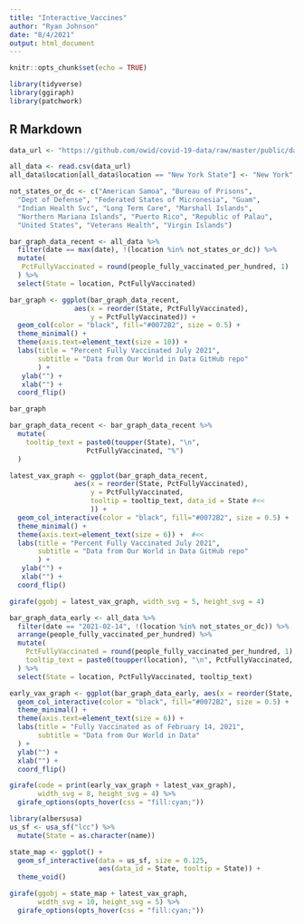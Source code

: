 ```yaml
---
title: "Interactive_Vaccines"
author: "Ryan Johnson"
date: "8/4/2021"
output: html_document
---
```


```r
knitr::opts_chunk$set(echo = TRUE)

library(tidyverse)
library(ggiraph)
library(patchwork)
```

## R Markdown

```r
data_url <- "https://github.com/owid/covid-19-data/raw/master/public/data/vaccinations/us_state_vaccinations.csv"

all_data <- read.csv(data_url)
all_data$location[all_data$location == "New York State"] <- "New York"
```

```r
not_states_or_dc <- c("American Samoa", "Bureau of Prisons", 
  "Dept of Defense", "Federated States of Micronesia", "Guam", 
  "Indian Health Svc", "Long Term Care", "Marshall Islands", 
  "Northern Mariana Islands", "Puerto Rico", "Republic of Palau", 
  "United States", "Veterans Health", "Virgin Islands")
```

```r
bar_graph_data_recent <- all_data %>%  
  filter(date == max(date), !(location %in% not_states_or_dc)) %>%  
  mutate(
   PctFullyVaccinated = round(people_fully_vaccinated_per_hundred, 1)  
  ) %>%  
  select(State = location, PctFullyVaccinated)
```


```r
bar_graph <- ggplot(bar_graph_data_recent, 
                aes(x = reorder(State, PctFullyVaccinated), 
                    y = PctFullyVaccinated)) +
  geom_col(color = "black", fill="#0072B2", size = 0.5) +
  theme_minimal() +
  theme(axis.text=element_text(size = 10)) +
  labs(title = "Percent Fully Vaccinated July 2021",
       subtitle = "Data from Our World in Data GitHub repo"
       ) +
   ylab("") +
   xlab("") +
  coord_flip()

bar_graph
```

```r
bar_graph_data_recent <- bar_graph_data_recent %>%
  mutate(
    tooltip_text = paste0(toupper(State), "\n", 
                   PctFullyVaccinated, "%")
  )
```

```r
latest_vax_graph <- ggplot(bar_graph_data_recent, 
                aes(x = reorder(State, PctFullyVaccinated), 
                    y = PctFullyVaccinated,
                    tooltip = tooltip_text, data_id = State #<<
                    )) +
  geom_col_interactive(color = "black", fill="#0072B2", size = 0.5) +  #<<
  theme_minimal() +
  theme(axis.text=element_text(size = 6)) +  #<<
  labs(title = "Percent Fully Vaccinated July 2021",
       subtitle = "Data from Our World in Data GitHub repo"
       ) +
   ylab("") +
   xlab("") +
  coord_flip()

girafe(ggobj = latest_vax_graph, width_svg = 5, height_svg = 4)
```

```r
bar_graph_data_early <- all_data %>%
  filter(date == "2021-02-14", !(location %in% not_states_or_dc)) %>%
  arrange(people_fully_vaccinated_per_hundred) %>%
  mutate(
    PctFullyVaccinated = round(people_fully_vaccinated_per_hundred, 1),
    tooltip_text = paste0(toupper(location), "\n", PctFullyVaccinated, "%")
  ) %>%
  select(State = location, PctFullyVaccinated, tooltip_text)

early_vax_graph <- ggplot(bar_graph_data_early, aes(x = reorder(State, PctFullyVaccinated), y = PctFullyVaccinated, tooltip = tooltip_text, data_id = State)) +
  geom_col_interactive(color = "black", fill="#0072B2", size = 0.5) +
  theme_minimal() +
  theme(axis.text=element_text(size = 6)) +
  labs(title = "Fully Vaccinated as of February 14, 2021",
       subtitle = "Data from Our World in Data"
  ) +
  ylab("") +
  xlab("") +
  coord_flip()
```


```r
girafe(code = print(early_vax_graph + latest_vax_graph), 
       width_svg = 8, height_svg = 4) %>% 
  girafe_options(opts_hover(css = "fill:cyan;"))
```

```r
library(albersusa)
us_sf <- usa_sf("lcc") %>%
  mutate(State = as.character(name))

state_map <- ggplot() +
  geom_sf_interactive(data = us_sf, size = 0.125, 
                      aes(data_id = State, tooltip = State)) +
  theme_void()
```

```r
girafe(ggobj = state_map + latest_vax_graph, 
       width_svg = 10, height_svg = 5) %>%
  girafe_options(opts_hover(css = "fill:cyan;"))
```

